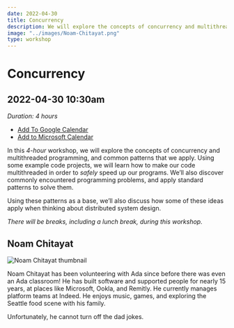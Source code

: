 ```yaml
---
date: 2022-04-30 
title: Concurrency
description: We will explore the concepts of concurrency and multithreaded programming, and common patterns that we apply. Using some example code projects, we will learn how to make our code multithreaded in order to safely speed up our programs
image: "../images/Noam-Chitayat.png"
type: workshop
---
```


# Concurrency

## 2022-04-30 10:30am

_Duration: 4 hours_

- [Add To Google Calendar](https://calendar.google.com/calendar/render?action=TEMPLATE&dates=20220430T173000Z%2F20220430T213000Z&details=In%20this%204-hour%20workshop%2C%20we%20will%20explore%20the%20concepts%20of%20concurrency%20and%20multithreaded%20programming%2C%20and%20common%20patterns%20that%20we%20apply.&location=http%3A%2F%2Flovelace-labs.adadev.org&text=Concurrency%20with%20Noam%20Chitayat)
- [Add to Microsoft Calendar](https://outlook.live.com/calendar/0/deeplink/compose?allday=false&body=In%20this%204-hour%20workshop%2C%20we%20will%20explore%20the%20concepts%20of%20concurrency%20and%20multithreaded%20programming%2C%20and%20common%20patterns%20that%20we%20apply.&enddt=2022-04-30T21%3A30%3A00%2B00%3A00&location=http%3A%2F%2Flovelace-labs.adadev.org&path=%2Fcalendar%2Faction%2Fcompose&rru=addevent&startdt=2022-04-30T17%3A30%3A00%2B00%3A00&subject=Concurrency%20with%20Noam%20Chitayat)

In this _4-hour_ workshop, we will explore the concepts of concurrency and multithreaded programming, and common patterns that we apply. Using some example code projects, we will learn how to make our code multithreaded in order to _safely_ speed up our programs. We’ll also discover commonly encountered programming problems, and apply standard patterns to solve them.

Using these patterns as a base, we’ll also discuss how some of these ideas apply when thinking about distributed system design.

_There will be breaks, including a lunch break, during this workshop._

## Noam Chitayat

![Noam Chitayat thumbnail](../images/Noam-Chitayat-thumbnail.png)

Noam Chitayat has been volunteering with Ada since before there was even an Ada classroom! He has built software and supported people for nearly 15 years, at places like Microsoft, Ookla, and Remitly. He currently manages platform teams at Indeed. He enjoys music, games, and exploring the Seattle food scene with his family.

Unfortunately, he cannot turn off the dad jokes.
